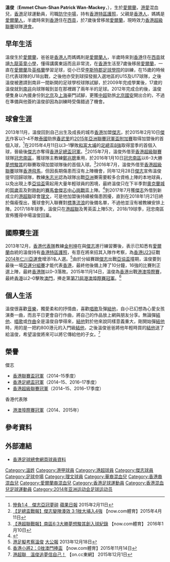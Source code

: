{{Infobox football biography
| name            = 溫俊 <br> Emmet Chun Wan
| image           = Emmet Wan.JPG
| fullname        = Emmet Chun-Shan Patrick Wan-Mackey
| nickname        = 
| birth_date      = {{birth date and age|1992|3|26}}
| birth_place     = [[愛爾蘭|愛爾蘭]]
| height          = {{height|m=1.82}}
| position        = [[防守中場|防守中場]]
| currentclub     = 
| clubnumber      = 
| youthyears1     = 2008–2009
| youthclubs1     = {{link-en|修士巷及愛華足球會|Friar Lane & Epworth F.C.}}
| youthyears2     = 2009–2011
| youthclubs2     = {{link-en|西部省聯足球會|Western Province United F.C.}}
| youthyears3     = 2011–2012
| youthclubs3     = [[阿積士開普敦|阿積士開普敦]]
| years1 = 2013–2018
| clubs1 = [[傑志體育會|傑志]]
| caps1  = 12
| goals1 = 2
| years2 = 2015–2016
| clubs2 = → [[南區足球隊|冠忠南區]] 
| caps2 = 28
| goals2 = 1
| years3 = 2016
| clubs3 = → [[香港飛馬足球會|香港飛馬]] 
| caps3  = 0
| goals3 = 0
| years4 = 2017–2018
| clubs4 = → [[理文足球會|理文]]
| caps4  = 5
| goals4 = 0
| years5 = 2018–2019
| clubs5 = [[南區足球會|冠忠南區]]
| caps5  = 4
| goals5 = 0
| years6 = 2020-
| clubs6 = [[香港足球會|港會]]
| caps6  = 
| goals = 
| nationalyears1 = 2014
| nationalteam1  = [[香港奧運足球代表隊|香港U23]]
| nationalcaps1  = 2
| nationalgoals1 = 0
| pcupdate = 
| ntupdate = 
}}

'''溫俊'''（'''Emmet Chun-Shan Patrick Wan-Mackey'''，{{bd|1992年|3月26日|catIdx=Emmet Chun-Shan Patrick Wan-Mackey}}），生於[[愛爾蘭|愛爾蘭]]，[[香港|港]][[愛爾蘭|愛]]混血兒，[[香港|香港]]足球運動員，司職[[防守中場|防守中場]]，持有[[香港特區護照|香港特區護照]]，父親是[[香港人|香港人]]，媽媽是[[愛爾蘭人|愛爾蘭人]]，半歲時來到[[香港|香港]]住在[[西貢區|西貢]]，於7歲後曾移居[[愛爾蘭|愛爾蘭]]，現時效力[[香港超級聯賽|香港超級聯賽]]球隊[[香港足球會|港會]]。

==早年生活==
溫俊生於[[愛爾蘭|愛爾蘭]]，爸爸是[[香港人|香港人]]而媽媽則是[[愛爾蘭人|愛爾蘭人]]，半歲時來到[[香港|香港]]住在[[西貢區|西貢]]就讀[[前九龍英童學校|九龍英童小學]]，懂得講廣東話而且非常流，在[[香港|香港]]生活至7歲後移居[[愛爾蘭|愛爾蘭]]，一直在[[愛爾蘭|愛爾蘭]]及[[英格蘭|英格蘭]]學習足球，從小已受[[莱斯特郡|李斯特郡足球學院]]的訓練，在15歲的時候已代表球隊的U18出戰，之後他亦受到球探發掘入選地區的U15及U17球隊，之後溫俊被邀請到南非一間新開的足球學校球隊試腳，於2009年完成學業後，17歲的溫俊就到[[南非|南非]]向球隊報到並在那裡踢了兩年半的足球。2012年完成合約後，溫俊便隻身以內援身份到[[北京|北京]]及[[上海|上海]]豪門試腳，更獲[[中超|中超]]勁旅[[北京國安|北京國安]]開出合約，不過在準備與他簽約溫俊卻因為訓練時受傷錯過了機會。

==球會生涯==
2013年11月，溫俊回到自己出生及成長的城市[[香港|香港]]加盟[[傑志|傑志]]，於2015年2月10日[[傑志|傑志]]作客以1–4不敵[[泰國|泰國]]勁旅[[春武里足球俱樂部|春武里]]的[[2015年亞足聯冠軍聯賽|2015年亞洲聯賽冠軍盃附加賽]]取得加盟後的首個入球，<ref>[http://hk.apple.nextmedia.com/sports/art/20150211/19037435 慘負1:4　傑志亞冠夢碎] {{Wayback|url=http://hk.apple.nextmedia.com/sports/art/20150211/19037435 |date=20160222052148 }} [[蘋果日報|蘋果日報]] 2015年2月11日</ref>在2015年4月11日以3–1擊敗[[大埔足球會|和富大埔]]的[[香港足總盃|足總盃8強]]取得當季的首個入球，晉級後[[傑志|傑志]]亦奪得[[2014–15年香港足總盃|香港足總盃冠軍]]。<ref>[http://news.now.com/home/sports/player?newsId=sp12258155833 【足總盃戰報】傑志變陣湊效 3:1挫大埔入4強] {{Wayback|url=http://news.now.com/home/sports/player?newsId=sp12258155833 |date=20160513175453 }} 【now.com體育】2015年4月11日</ref>2015年7月，溫俊外借至[[香港超級聯賽|香港超級聯賽]]球隊[[南區足球隊|冠忠南區]]，獲球隊主教練[[鄭兆聰|鄭兆聰]]重用，於2016年1月10日[[冠忠南區|冠忠南區]]以6–3大勝[[夢想駿其|夢想駿其]]的聯賽取得加盟球隊後的首個入球。<ref>[http://news.now.com/home/sports/player?newsId=sp14110174022 【港超聯戰報】南區6:3大勝夢想駿其創入球紀錄] {{Wayback|url=http://news.now.com/home/sports/player?newsId=sp14110174022 |date=20160416201403 }} 【now.com體育】 2016年1月10日</ref>2016年7月，溫俊外借至[[香港超級聯賽|香港超級聯賽]]球隊[[香港飛馬足球會|香港飛馬]]，但因長期傷患而沒有上陣機會，同年12月28日[[傑志|傑志]]宣佈溫俊提早回歸球隊，教練[[朱志光|朱志光]]認為球隊出戰[[亞洲|亞洲]]賽需要較多合資格上陣的本地球員，以免出現上季[[亞協盃|亞協盃]]需起用大量年輕球員的困境，最終溫俊只在下半季對[[奧克蘭城足球俱樂部|奧克蘭城]]的[[2017年賀歲盃足球賽|賀歲盃]]及對[[托定咸熱刺足球會|熱刺]]的[[賽馬會|賽馬會傑志中心挑戰盃]]上陣。<ref>{{cite news|url=http://hk.on.cc/hk/bkn/cnt/sport/20161228/bkn-20161228122818671-1228_00882_001.html|title=港超聯　首操畀心心 金東進：傑志贏到河內|date=2016年12月28日|newspaper=[[東方日報|東方日報]]|accessdate=2016年12月28日|archive-date=2016年12月29日|archive-url=https://web.archive.org/web/20161229031725/http://hk.on.cc/hk/bkn/cnt/sport/20161228/bkn-20161228122818671-1228_00882_001.html|dead-url=no}}</ref>到2017年7月獲[[傑志體育會|傑志]]外借到新成立的[[港超聯|港超聯]]球會[[理文足球會|理文]]，可是他加盟後持續被傷患困擾，直到在2018年1月21日終於傷瘉復出，獲球會列入聯賽對[[香港流浪足球會|標準流浪]]的後備名單，不過他並沒有被教練安排上陣。2017/18年球季，溫俊只在[[港超聯|港超聯]]及菁英盃上陣5次，2018/19球季，冠忠南區宣佈獲得中場溫俊回巢。

==國際賽生涯==
2013年12月，[[香港足球代表隊|香港代表隊]]教練[[金判坤|金判坤]]在與[[傑志|傑志]]進行練習賽後，表示已知悉有[[愛爾蘭|愛爾蘭]]血統的溫俊持有[[香港特區護照|香港特區護照]]，有意在將來招其入隊作考察，為[[香港奧運足球代表隊|香港U23]]征戰[[2014年亞洲運動會足球比賽|2014年仁川亞運會]]增添1名人選。<ref>[http://news.takungpao.com.hk/paper/q/2013/1218/2113143.html 港足擬考察溫俊] {{Wayback|url=http://news.takungpao.com.hk/paper/q/2013/1218/2113143.html |date=20180908052103 }} [[大公報|大公報]] 2013年12月18日</ref>由於分組賽跟[[傑志|傑志]]出戰[[亞協盃|亞協盃]]撞期，溫俊要到最後一場[[2014年亞洲運動會足球比賽|亞運分組賽]]才能代表[[香港奧運足球代表隊|香港]]，最終他後備上陣了10分鐘，16強的比賽則正選上陣，最終[[香港奧運足球代表隊|香港隊]]以0–3落敗。2015年11月14日，溫俊為[[香港足球代表隊|香港]]出戰[[港澳埠際賽|港澳埠際賽]]，最終[[香港足球代表隊|香港]]以2–0擊敗[[澳門足球代表隊|澳門]]，捧走第[[港澳埠際賽|第71屆港澳埠際賽冠軍]]。<ref>[http://news.now.com/home/sports/player?newsId=sp13663761132 香港小將2：0挫澳門捧盃] {{Wayback|url=http://news.now.com/home/sports/player?newsId=sp13663761132 |date=20160820084038 }} 【now.com體育】2015年11月14日</ref>

==個人生活==
溫俊很喜歡[[音樂|音樂]]，獨愛柔和的抒情曲，喜歡[[唱歌|唱歌]]及彈[[結他|結他]]，自小已幻想為心愛女孩演奏一曲，而且平日更會自行作曲，將自己的作品放上網與朋友分享。無論彈[[結他|結他]]、[[唱歌|唱歌]]或[[作曲|作曲]]全是溫俊自學得來，[[結他|結他]]對於他來說同樣意義重大，剛開始彈[[結他|結他]]時，用的是一把約800港元的入門級[[結他|結他]]，之後溫俊爸爸將他年輕時買的[[結他|結他]]送了給溫俊，希望溫俊將來可以將它傳給他的子女。<ref>[http://hk.on.cc/hk/bkn/cnt/sport/20151201/bkn-20151201225804664-1201_00882_001.html 港超聯　溫俊追夢信自己！] {{Wayback|url=http://hk.on.cc/hk/bkn/cnt/sport/20151201/bkn-20151201225804664-1201_00882_001.html |date=20160223192142 }} 【on.cc東網】 2015年12月1日</ref> 

== 榮譽 ==
;傑志
* [[2014–15年香港聯賽盃|香港聯賽盃冠軍]]（2014–15季度）
* [[2014–15年香港足總盃|香港足總盃冠軍]]（2014–15、2016–17季度）
* [[2014－15年度香港超級聯賽|香港超級聯賽冠軍]]（2014–15、2016–17季度）
;香港代表隊
* [[港澳埠際賽|港澳埠際賽冠軍]]（2014、2015年）

==參考資料==
{{reflist}}

==外部連結==
*[http://www.hkfa.com/ch/club/4/detail?player=13078#gotab 香港足球總會網頁球員資料] {{Wayback|url=http://www.hkfa.com/ch/club/4/detail?player=13078#gotab |date=20140106205553 }}
{{DEFAULTSORT: Wan Emmet Chun}} 
[[Category:溫姓|Category:溫姓]]
[[Category:港甲球員|Category:港甲球員]]
[[Category:港超球員|Category:港超球員]]
[[Category:傑志球員|Category:傑志球員]]
[[Category:足球中場|Category:足球中場]]
[[Category:理文球員|Category:理文球員]]
[[Category:華裔混血兒|Category:華裔混血兒]]
[[Category:香港裔混血兒|Category:香港裔混血兒]]
[[Category:愛爾蘭裔混血兒|Category:愛爾蘭裔混血兒]]
[[Category:香港足球運動員|Category:香港足球運動員]]
[[Category:香港混血兒足球運動員|Category:香港混血兒足球運動員]]
[[Category:2014年亚洲运动会足球运动员|Category:2014年亚洲运动会足球运动员]]